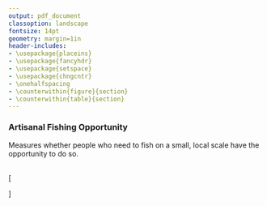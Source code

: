 ```yaml
---
output: pdf_document
classoption: landscape
fontsize: 14pt
geometry: margin=1in
header-includes:
- \usepackage{placeins}
- \usepackage{fancyhdr}
- \usepackage{setspace}
- \usepackage{chngcntr}
- \onehalfspacing
- \counterwithin{figure}{section}
- \counterwithin{table}{section}
---
```


\pagenumbering{gobble}


### Artisanal Fishing Opportunity

Measures whether people who need to fish on a small, local scale have the opportunity to do so.

<br>
\[
\begin{aligned}
& x_{ao} \text{   is the status of the artisinal fishing goal}\\
\\
& x_{ao} = (1 - D_u) * S_{ao}\\
& D_u = (1 - PPPpcGDP) * (1 - O_{ao})\\
\\
& D_u \text{  is the unmet demand}\\
& S_{ao} \text{   sustainability weighting; 1 if no data or perfectly sustainable}\\
& O_{ao} \text{   is the access to artisinal-scal fishing, defined by Mora et al. (2009)}\\
& PPPpcGDP \text{   is ln-transformed rescaled purchasing power parity adjusted per capita GDP}
\end{aligned}
\]
<br>